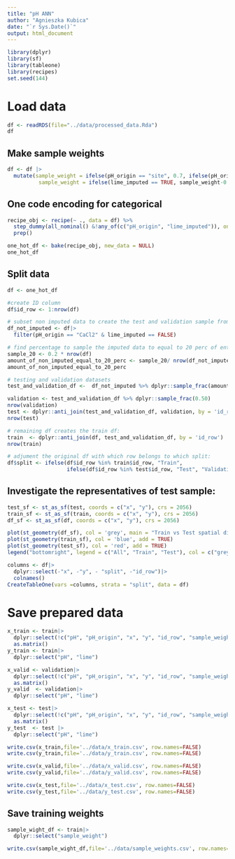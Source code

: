 ```yaml
---
title: "pH ANN"
author: "Agnieszka Kubica"
date: "`r Sys.Date()`"
output: html_document
---
```




```r
library(dplyr)
library(sf)
library(tableone)
library(recipes)
set.seed(144)
```

# Load data 
```r
df <- readRDS(file="../data/processed_data.Rda")
df
```
## Make sample weights
```r
df <- df |>
  mutate(sample_weight = ifelse(pH_origin == "site", 0.7, ifelse(pH_origin == "CaCl2", 1, 0.9)),
          sample_weight = ifelse(lime_imputed == TRUE, sample_weight-0.1, sample_weight))
```


## One code encoding for categorical 
```r
recipe_obj <- recipe(~ ., data = df) %>%
  step_dummy(all_nominal() &!any_of(c("pH_origin", "lime_imputed")), one_hot = TRUE) %>%
  prep()

one_hot_df <- bake(recipe_obj, new_data = NULL)
one_hot_df
```

## Split data
```r
df <- one_hot_df

#create ID column
df$id_row <- 1:nrow(df)

# subset non imputed data to create the test and validation sample from (around 3000 observations less from 14.000)
df_not_imputed <- df|>
  filter(pH_origin == "CaCl2" & lime_imputed == FALSE)

# find percentage to sample the imputed data to equal to 20 perc of entire sample
sample_20 <- 0.2 * nrow(df)
amount_of_non_imputed_equal_to_20_perc <- sample_20/ nrow(df_not_imputed)
amount_of_non_imputed_equal_to_20_perc

# testing and validation datasets 
test_and_validation_df <-  df_not_imputed %>% dplyr::sample_frac(amount_of_non_imputed_equal_to_20_perc)

validation <- test_and_validation_df %>% dplyr::sample_frac(0.50)
nrow(validation)
test <- dplyr::anti_join(test_and_validation_df, validation, by = 'id_row')
nrow(test)

# remaining df creates the train df: 
train  <- dplyr::anti_join(df, test_and_validation_df, by = 'id_row')
nrow(train)

# adjument the original df with which row belongs to which split:
df$split <- ifelse(df$id_row %in% train$id_row, "Train",
                   ifelse(df$id_row %in% test$id_row, "Test", "Validation"))
```



## Investigate the representatives of test sample:
```r
test_sf <- st_as_sf(test, coords = c("x", "y"), crs = 2056)  
train_sf <- st_as_sf(train, coords = c("x", "y"), crs = 2056)
df_sf <- st_as_sf(df, coords = c("x", "y"), crs = 2056)

plot(st_geometry(df_sf), col = 'grey', main = "Train vs Test spatial distribution")
plot(st_geometry(train_sf), col = 'blue', add = TRUE)
plot(st_geometry(test_sf), col = 'red', add = TRUE)
legend("bottomright", legend = c("All", "Train", "Test"), col = c("grey", "blue", "red"), pch = 1)
```

```r
columns <- df|>
  dplyr::select(-"x", -"y", - "split", -"id_row")|>
  colnames()
CreateTableOne(vars =columns, strata = "split", data = df)
```



# Save prepared data


```r
x_train <- train|>
  dplyr::select(!c("pH", "pH_origin", "x", "y", "id_row", "sample_weight", "lime", "lime_imputed"))|>
  as.matrix()
y_train <- train|>
  dplyr::select("pH", "lime")

x_valid <- validation|>
  dplyr::select(!c("pH", "pH_origin", "x", "y", "id_row", "sample_weight", "lime", "lime_imputed"))|>
  as.matrix()
y_valid  <- validation|>
  dplyr::select("pH", "lime")

x_test <- test|>
  dplyr::select(!c("pH", "pH_origin", "x", "y", "id_row", "sample_weight", "lime", "lime_imputed"))|>
  as.matrix()
y_test  <- test |>
  dplyr::select("pH", "lime")

```

```r
write.csv(x_train,file='../data/x_train.csv', row.names=FALSE)
write.csv(y_train,file='../data/y_train.csv', row.names=FALSE)

write.csv(x_valid,file='../data/x_valid.csv', row.names=FALSE)
write.csv(y_valid,file='../data/y_valid.csv', row.names=FALSE)

write.csv(x_test,file='../data/x_test.csv', row.names=FALSE)
write.csv(y_test,file='../data/y_test.csv', row.names=FALSE)
```

## Save training weights
```r
sample_wight_df <- train|>
  dplyr::select("sample_weight")

write.csv(sample_wight_df,file='../data/sample_weights.csv', row.names=FALSE)
```


